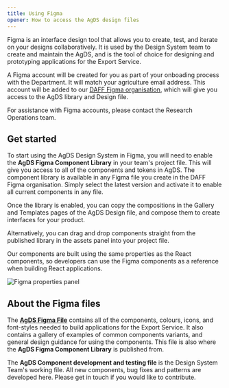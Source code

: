 ```yaml
---
title: Using Figma
opener: How to access the AgDS design files
---
```


<FigmaEmbed src="https://www.figma.com/embed?embed_host=share&url=https%3A%2F%2Fwww.figma.com%2Ffile%2FSgSHfK8AUadp7aEzD34ZG3%2FAgDS---Agriculture-Design-System-1.2.1%3Fnode-id%3D10942%253A92273%26t%3DJ4Xy0yzc44JjeRPS-1" />

Figma is an interface design tool that allows you to create, test, and iterate on your designs collaboratively. It is used by the Design System team to create and maintain the AgDS, and is the tool of choice for designing and prototyping applications for the Export Service.

A Figma account will be created for you as part of your onboading process with the Department. It will match your agriculture email address. This account will be added to our [DAFF Figma organisation](https://www.figma.com/files/team/987658210083094931), which will give you access to the AgDS library and Design file.

For assistance with Figma accounts, please contact the Research Operations team.

## Get started

To start using the AgDS Design System in Figma, you will need to enable the **AgDS Figma Component Library** in your team's project file. This will give you access to all of the components and tokens in AgDS. The component library is available in any Figma file you create in the DAFF Figma organisation. Simply select the latest version and activate it to enable all current components in any file.

Once the library is enabled, you can copy the compositions in the Gallery and Templates pages of the AgDS Design file, and compose them to create interfaces for your product.

Alternatively, you can drag and drop components straight from the published library in the assets panel into your project file.

Our components are built using the same properties as the React components, so developers can use the Figma components as a reference when building React applications.

![Figma properties panel](/img/guides/figma/properties.webp 'Figma properties panel')

## About the Figma files

The **[AgDS Figma File](https://www.figma.com/files/project/37217032/AgDS-Agriculture-Design-System?fuid=1049534194839136217)** contains all of the components, colours, icons, and font-styles needed to build applications for the Export Service. It also contains a gallery of examples of common components variants, and general design guidance for using the components. This file is also where the **AgDS Figma Component Library** is published from.

The **AgDS Component development and testing file** is the Design System Team's working file. All new components, bug fixes and patterns are developed here. Please get in touch if you would like to contribute.
